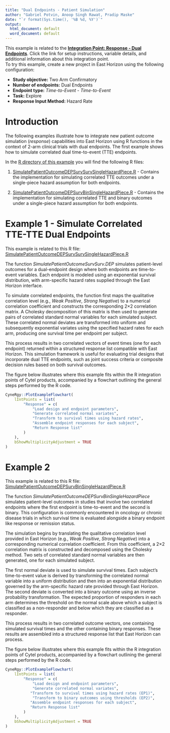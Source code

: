 ```yaml
---
title: "Dual Endpoints - Patient Simulation"
author: "Gabriel Potvin, Anoop Singh Rawat, Pradip Maske"
date: "`r format(Sys.time(), '%B %d, %Y')`"
output:
  html_document: default
  word_document: default
---
```


<div class="alert alert-primary" role="alert">
<p style="margin-bottom:0">This example is related to the <a href="IntegrationPointResponseDual.html" class="alert-link">**Integration Point: Response - Dual Endpoints**</a>. Click the link for setup instructions, variable details, and additional information about this integration point.</p></div>

<div class="alert alert-danger" role="alert">
To try this example, create a new project in East Horizon using the following configuration:
<ul style="margin-bottom:0">
<li>**Study objective:** Two Arm Confirmatory</li>
<li>**Number of endpoints:** Dual Endpoints</li>
<li>**Endpoint type:** *Time-to-Event - Time-to-Event*</li>
<li>**Task:** Explore</li>
<li>**Response Input Method:** Hazard Rate</li>
</ul></div>

# Introduction

The following examples illustrate how to integrate new patient outcome simulation (*response*) capabilities into East Horizon using R functions in the context of 2-arm clinical trials with dual endpoints. The first example shows how to simulate correlated dual time-to-event (TTE) endpoints.

In the [R directory of this example](https://github.com/Cytel-Inc/CyneRgy/tree/main/inst/Examples/DEPOutcomePatientSimulation/R) you will find the following R files:

1. [SimulatePatientOutcomeDEPSurvSurvSingleHazardPiece.R](https://github.com/Cytel-Inc/CyneRgy/blob/main/inst/Examples/DEPOutcomePatientSimulation/R/SimulatePatientOutcomeDEPSurvSurvSingleHazardPiece.R) - Contains the implementation for simulating correlated TTE outcomes under a single-piece hazard assumption for both endpoints.

1. [SimulatePatientOutcomeDEPSurvBinSingleHazardPiece.R](https://github.com/Cytel-Inc/CyneRgy/blob/main/inst/Examples/DEPOutcomePatientSimulation/R/SimulatePatientOutcomeDEPSurvBinSingleHazardPiece.R) - Contains the implementation for simulating correlated TTE and binary outcomes under a single-piece hazard assumption for both endpoints.

# Example 1 - Simulate Correlated TTE-TTE Dual Endpoints

<div class="alert alert-primary" role="alert">
  <p style="margin-bottom:0"> This example is related to this R file: <a href="https://github.com/Cytel-Inc/CyneRgy/blob/main/inst/Examples/DEPOutcomePatientSimulation/R/SimulatePatientOutcomeDEPSurvSurvSingleHazardPiece.R" class="alert-link">SimulatePatientOutcomeDEPSurvSurvSingleHazardPiece.R</a></p>
</div>

The function *SimulatePatientOutcomeSurvSurv.DEP* simulates patient-level outcomes for a dual-endpoint design where both endpoints are time-to-event variables. Each endpoint is modeled using an exponential survival distribution, with arm-specific hazard rates supplied through the East Horizon interface.

To simulate correlated endpoints, the function first maps the qualitative correlation level (e.g., *Weak Positive*, *Strong Negative*) to a numerical correlation coefficient and constructs the corresponding 2×2 correlation matrix. A Cholesky decomposition of this matrix is then used to generate pairs of correlated standard normal variables for each simulated subject. These correlated normal deviates are transformed into uniform and subsequently exponential variates using the specified hazard rates for each arm, producing one survival time per endpoint per subject.

This process results in two correlated vectors of event times (one for each endpoint) returned within a structured response list compatible with East Horizon. This simulation framework is useful for evaluating trial designs that incorporate dual TTE endpoints, such as joint success criteria or composite decision rules based on both survival outcomes.

The figure below illustrates where this example fits within the R integration points of Cytel products, accompanied by a flowchart outlining the general steps performed by the R code.

```r
CyneRgy::PlotExampleFlowchart(
    lIntPoints = list(
        "Response" = c(
            "Load design and endpoint parameters",
            "Generate correlated normal variates",
            "Transform to survival times using hazard rates",
            "Assemble endpoint responses for each subject",
            "Return Response list"
        )
    ),
    bShowMultiplicityAdjustment = TRUE
)
```

# Example 2

<div class="alert alert-primary" role="alert">
  <p style="margin-bottom:0"> This example is related to this R file: <a href="https://github.com/Cytel-Inc/CyneRgy/blob/main/inst/Examples/DEPOutcomePatientSimulation/R/SimulatePatientOutcomeDEPSurvBinSingleHazardPiece.R" class="alert-link">SimulatePatientOutcomeDEPSurvBinSingleHazardPiece.R</a></p>
</div>

The function *SimulatePatientOutcomeDEPSurvBinSingleHazardPiece* simulates patient-level outcomes in studies that involve two correlated endpoints where the first endpoint is time-to-event and the second is binary. This configuration is commonly encountered in oncology or chronic disease trials in which survival time is evaluated alongside a binary endpoint like response or remission status.

The simulation begins by translating the qualitative correlation level provided in East Horizon (e.g., *Weak Positive*, *Strong Negative*) into a corresponding numerical correlation coefficient. From this coefficient, a 2×2 correlation matrix is constructed and decomposed using the Cholesky method. Two sets of correlated standard normal variables are then generated, one for each simulated subject.

The first normal deviate is used to simulate survival times. Each subject's time-to-event value is derived by transforming the correlated normal variable into a uniform distribution and then into an exponential distribution governed by the arm-specific hazard rate provided through East Horizon. The second deviate is converted into a binary outcome using an inverse probability transformation. The expected proportion of responders in each arm determines the threshold on the normal scale above which a subject is classified as a non-responder and below which they are classified as a responder.

This process results in two correlated outcome vectors, one containing simulated survival times and the other containing binary responses. These results are assembled into a structured response list that East Horizon can process.

The figure below illustrates where this example fits within the R integration points of Cytel products, accompanied by a flowchart outlining the general steps performed by the R code.

```r
CyneRgy::PlotExampleFlowchart(
    lIntPoints = list(
        "Response" = c(
            "Load design and endpoint parameters",
            "Generate correlated normal variates",
           "Transform to survival times using hazard rates (EP1)",
            "Transform to binary outcomes using thresholds (EP2)",
           "Assemble endpoint responses for each subject",
           "Return Response list"
        )
    ),
    bShowMultiplicityAdjustment = TRUE
)
```

